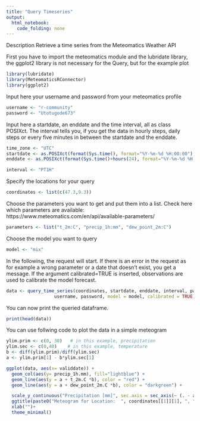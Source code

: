 ```yaml
---
title: "Query Timeseries"
output: 
  html_notebook:
    code_folding: none
---
```


Description
Retrieve a time series from the Meteomatics Weather API

First you have to import the meteomatics module and the lubridate library, the ggplot2 library is not necessary for the Query, but for the example plot

```r
library(lubridate)
library(MeteomaticsRConnector)
library(ggplot2)
```

Input here your username and password from your meteomatics profile

```r
username <- "r-community"
password <- "Utotugode673"
```
Input here a startdate, an enddate and the time interval, all as class POSIXct. The interval tells you, if you get the data in hourly steps, daily steps or every five minutes in between the startdate and the enddate.

```r
time_zone <- "UTC"
startdate <- as.POSIXct(format(Sys.time(), format="%Y-%m-%d %H:00:00"), tz=time_zone)
enddate <- as.POSIXct(format(Sys.time()+hours(24), format="%Y-%m-%d %H:00:00"), tz=time_zone)

interval <- "PT1H"
```
Specify the locations for your query

```r
coordinates <- list(c(47.3,9.3))

```
Choose the parameters you want to get and put them into a list. Check here which parameters are available: https://www.meteomatics.com/en/api/available-parameters/

```r
parameters <- list("t_2m:C", "precip_1h:mm", "dew_point_2m:C")
```
Choose the model you want to query

```r
model <- "mix"
```
In the following, the request will start. If there is an error in the request as for example a wrong parameter or a date that doesn't exist, you get a message.
If the argument calibrated=TRUE is inserted, observations are used to calibrate the model forecast.
```r
data <- query_time_series(coordinates, startdate, enddate, interval, parameters,
                  username, password, model = model, calibrated = TRUE)
```
You can now print the queried dataframe.
```r
print(head(data))
```

You can use follwing code to plot the data in a simple meteogram
```r
ylim.prim <- c(0, 30)   # in this example, precipitation
ylim.sec <- c(0,40)    # in this example, temperature
b <- diff(ylim.prim)/diff(ylim.sec)
a <- ylim.prim[1] - b*ylim.sec[1]

ggplot(data, aes(x= validdate)) +
  geom_col(aes(y= precip_1h.mm), fill="lightblue") +
  geom_line(aes(y = a + t_2m.C *b), color = "red") +
  geom_line(aes(y = a + dew_point_2m.C *b), color = "darkgreen") +

  scale_y_continuous("Precipitation [mm]", sec.axis = sec_axis(~ (. - a)/b, name = "Temperature / Dewpoint [°C]")) +
  ggtitle(paste0("Meteogram for Location:  ", coordinates[[1]][1], ", ", coordinates[[1]][2])) +
  xlab("")+
  theme_minimal()

```



